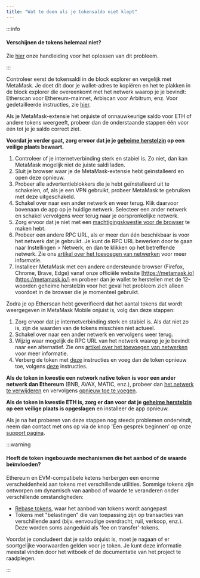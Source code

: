 ```yaml
---
title: "Wat te doen als je tokensaldo niet klopt"
---
```



:::info

#### Verschijnen de tokens helemaal niet?

Zie [hier](/managing-my-tokens/custom-tokens/a-token-is-missing-from-my-wallet) onze handleiding voor het oplossen van dit probleem.

:::

Controleer eerst de tokensaldi in de block explorer en vergelijk met MetaMask. Je doet dit door je wallet-adres te kopiëren en het te plakken in de block explorer die overeenkomt met het netwerk waarop je je bevindt: Etherscan voor Ethereum-mainnet, Arbiscan voor Arbitrum, enz. Voor gedetailleerde instructies, zie [hier](/managing-my-wallet/how-to-check-my-wallet-activity-on-the-blockchain-explorer).

<Tabs>

<TabItem value="Extensie" label="Extensie">

Als je MetaMask-extensie het onjuiste of onnauwkeurige saldo voor ETH of andere tokens weergeeft, probeer dan de onderstaande stappen één voor één tot je je saldo correct ziet.

**Voordat je verder gaat, zorg ervoor dat je je [geheime herstelzin](/getting-started/user-guide-secret-recovery-phrase-password-and-private-keys) op een veilige plaats bewaart.**

1. Controleer of je internetverbinding sterk en stabiel is. Zo niet, dan kan MetaMask mogelijk niet de juiste saldi laden.
2. Sluit je browser waar je de MetaMask-extensie hebt geïnstalleerd en open deze opnieuw.
3. Probeer alle advertentieblokkers die je hebt geïnstalleerd uit te schakelen, of, als je een VPN gebruikt, probeer MetaMask te gebruiken met deze uitgeschakeld.
4. Schakel over naar een ander netwerk en weer terug. Klik daarvoor bovenaan de app op je huidige netwerk. Selecteer een ander netwerk en schakel vervolgens weer terug naar je oorspronkelijke netwerk.
5. Zorg ervoor dat je niet met een [machtigingskwestie voor de browser](/troubleshooting/metamask-states-balance-may-be-outdated-displays-in-orange-or-eth-not-added-to-balance) te maken hebt.
6. Probeer een andere RPC URL, als er meer dan één beschikbaar is voor het netwerk dat je gebruikt. Je kunt de RPC URL bewerken door te gaan naar Instellingen > Netwerk, en dan te klikken op het betreffende netwerk. Zie ons [artikel over het toevoegen van netwerken](/networks-and-sidechains/managing-networks/how-to-add-a-custom-network-rpc) voor meer informatie.
7. Installeer MetaMask met een andere ondersteunde browser (Firefox, Chrome, Brave, Edge) vanaf onze officiële website [https://metamask.io](https://metamask.io/) en probeer dan je wallet te herstellen met de 12-woorden geheime herstelzin voor het geval het probleem zich alleen voordoet in de browser die je momenteel gebruikt.

</TabItem>

<TabItem value="Mobiel" label="Mobiel">

Zodra je op Etherscan hebt geverifieerd dat het aantal tokens dat wordt weergegeven in MetaMask Mobile onjuist is, volg dan deze stappen:

1. Zorg ervoor dat je internetverbinding sterk en stabiel is. Als dat niet zo is, zijn de waarden van de tokens misschien niet actueel.
2. Schakel over naar een ander netwerk en vervolgens weer terug.
3. Wijzig waar mogelijk de RPC URL van het netwerk waarop je je bevindt naar een alternatief. Zie ons [artikel over het toevoegen van netwerken](/networks-and-sidechains/managing-networks/how-to-add-a-custom-network-rpc) voor meer informatie.
4. Verberg de token met [deze](/managing-my-tokens/custom-tokens/how-to-display-tokens-in-metamask) instructies en voeg dan de token opnieuw toe, volgens [deze](/managing-my-tokens/custom-tokens/how-to-display-tokens-in-metamask) instructies.

**Als de token in kwestie een network native token is voor een ander netwerk dan Ethereum** (BNB, AVAX, MATIC, enz.), probeer dan [het netwerk te verwijderen](/networks-and-sidechains/managing-networks/how-to-remove-networks) en vervolgens [opnieuw toe te voegen](/networks-and-sidechains/managing-networks/how-to-add-a-custom-network-rpc).

**Als de token in kwestie ETH is, zorg er dan voor dat je [geheime herstelzin](/getting-started/user-guide-secret-recovery-phrase-password-and-private-keys) op een veilige plaats is opgeslagen** en installeer de app opnieuw.

</TabItem>

</Tabs>

Als je na het proberen van deze stappen nog steeds problemen ondervindt, neem dan contact met ons op via de knop 'Een gesprek beginnen' op onze [support pagina](https://support.metamask.io/hc/en-us).

:::warning

#### Heeft de token ingebouwde mechanismen die het aanbod of de waarde beïnvloeden?

Ethereum en EVM-compatibele ketens herbergen een enorme verscheidenheid aan tokens met verschillende utilities. Sommige tokens zijn ontworpen om dynamisch van aanbod of waarde te veranderen onder verschillende omstandigheden:

- [Rebase tokens](/managing-my-tokens/user-guide-tokens), waar het aanbod van tokens wordt aangepast
- Tokens met "belastingen" die van toepassing zijn op transacties van verschillende aard (bijv. eenvoudige overdracht, ruil, verkoop, enz.). Deze worden soms aangeduid als 'fee on transfer'-tokens.

Voordat je concludeert dat je saldo onjuist is, moet je nagaan of er soortgelijke voorwaarden gelden voor je token. Je kunt deze informatie meestal vinden door het witboek of de documentatie van het project te raadplegen.

:::
